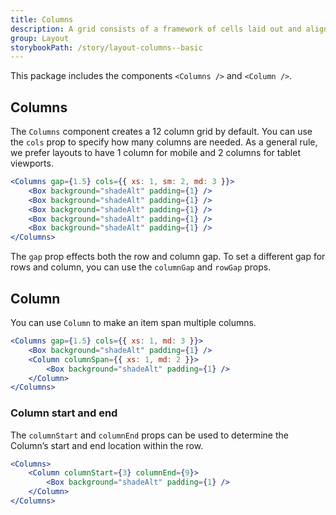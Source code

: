```yaml
---
title: Columns
description: A grid consists of a framework of cells laid out and aligned vertically and horizontally. It helps users read and visually navigate website content more easily, using a responsive, scrollable column structure.
group: Layout
storybookPath: /story/layout-columns--basic
---
```


This package includes the components `<Columns />` and `<Column />`.

## Columns

The `Columns` component creates a 12 column grid by default. You can use the `cols` prop to specify how many columns are needed. As a general rule, we prefer layouts to have 1 column for mobile and 2 columns for tablet viewports.

```jsx live
<Columns gap={1.5} cols={{ xs: 1, sm: 2, md: 3 }}>
	<Box background="shadeAlt" padding={1} />
	<Box background="shadeAlt" padding={1} />
	<Box background="shadeAlt" padding={1} />
	<Box background="shadeAlt" padding={1} />
	<Box background="shadeAlt" padding={1} />
</Columns>
```

The `gap` prop effects both the row and column gap. To set a different gap for rows and column, you can use the `columnGap` and `rowGap` props.

## Column

You can use `Column` to make an item span multiple columns.

```jsx live
<Columns gap={1.5} cols={{ xs: 1, md: 3 }}>
	<Box background="shadeAlt" padding={1} />
	<Column columnSpan={{ xs: 1, md: 2 }}>
		<Box background="shadeAlt" padding={1} />
	</Column>
</Columns>
```

### Column start and end

The `columnStart` and `columnEnd` props can be used to determine the Column’s start and end location within the row.

```jsx live
<Columns>
	<Column columnStart={3} columnEnd={9}>
		<Box background="shadeAlt" padding={1} />
	</Column>
</Columns>
```
